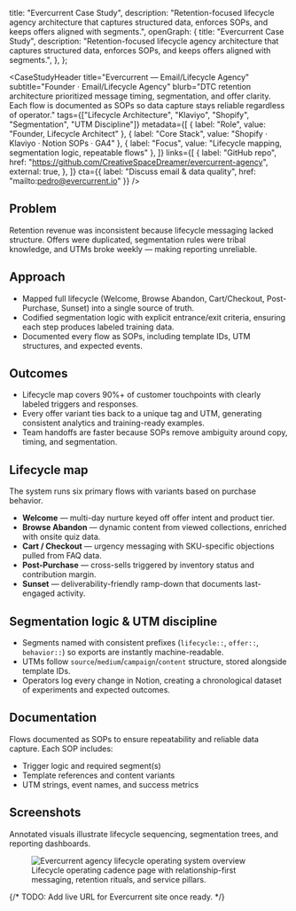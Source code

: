 
  title: "Evercurrent Case Study",
  description:
    "Retention-focused lifecycle agency architecture that captures structured data, enforces SOPs, and keeps offers aligned with segments.",
  openGraph: {
    title: "Evercurrent Case Study",
    description:
      "Retention-focused lifecycle agency architecture that captures structured data, enforces SOPs, and keeps offers aligned with segments.",
  },
};

<CaseStudyHeader
  title="Evercurrent — Email/Lifecycle Agency"
  subtitle="Founder · Email/Lifecycle Agency"
  blurb="DTC retention architecture prioritized message timing, segmentation, and offer clarity. Each flow is documented as SOPs so data capture stays reliable regardless of operator."
  tags={["Lifecycle Architecture", "Klaviyo", "Shopify", "Segmentation", "UTM Discipline"]}
  metadata={[
    { label: "Role", value: "Founder, Lifecycle Architect" },
    { label: "Core Stack", value: "Shopify · Klaviyo · Notion SOPs · GA4" },
    { label: "Focus", value: "Lifecycle mapping, segmentation logic, repeatable flows" },
  ]}
  links={[
    {
      label: "GitHub repo",
      href: "https://github.com/CreativeSpaceDreamer/evercurrent-agency",
      external: true,
    },
  ]}
  cta={{ label: "Discuss email & data quality", href: "mailto:pedro@evercurrent.io" }}
/>

<Separator className="my-14 bg-border/40" />

<Prose>
  <h2>Problem</h2>
  <p>
    Retention revenue was inconsistent because lifecycle messaging lacked structure. Offers were duplicated, segmentation rules were tribal knowledge, and UTMs broke weekly — making reporting unreliable.
  </p>

  <h2>Approach</h2>
  <ul>
    <li>Mapped full lifecycle (Welcome, Browse Abandon, Cart/Checkout, Post-Purchase, Sunset) into a single source of truth.</li>
    <li>Codified segmentation logic with explicit entrance/exit criteria, ensuring each step produces labeled training data.</li>
    <li>Documented every flow as SOPs, including template IDs, UTM structures, and expected events.</li>
  </ul>

  <h2>Outcomes</h2>
  <ul>
    <li>Lifecycle map covers 90%+ of customer touchpoints with clearly labeled triggers and responses.</li>
    <li>Every offer variant ties back to a unique tag and UTM, generating consistent analytics and training-ready examples.</li>
    <li>Team handoffs are faster because SOPs remove ambiguity around copy, timing, and segmentation.</li>
  </ul>
</Prose>

<Separator className="my-14 bg-border/40" />

<Prose>
  <h2>Lifecycle map</h2>
  <p>The system runs six primary flows with variants based on purchase behavior.</p>
  <ul>
    <li><strong>Welcome</strong> — multi-day nurture keyed off offer intent and product tier.</li>
    <li><strong>Browse Abandon</strong> — dynamic content from viewed collections, enriched with onsite quiz data.</li>
    <li><strong>Cart / Checkout</strong> — urgency messaging with SKU-specific objections pulled from FAQ data.</li>
    <li><strong>Post-Purchase</strong> — cross-sells triggered by inventory status and contribution margin.</li>
    <li><strong>Sunset</strong> — deliverability-friendly ramp-down that documents last-engaged activity.</li>
  </ul>

  <h2>Segmentation logic &amp; UTM discipline</h2>
  <ul>
    <li>Segments named with consistent prefixes (<code>lifecycle::</code>, <code>offer::</code>, <code>behavior::</code>) so exports are instantly machine-readable.</li>
    <li>UTMs follow <code>source</code>/<code>medium</code>/<code>campaign</code>/<code>content</code> structure, stored alongside template IDs.</li>
    <li>Operators log every change in Notion, creating a chronological dataset of experiments and expected outcomes.</li>
  </ul>

  <h2>Documentation</h2>
  <p>Flows documented as SOPs to ensure repeatability and reliable data capture. Each SOP includes:</p>
  <ul>
    <li>Trigger logic and required segment(s)</li>
    <li>Template references and content variants</li>
    <li>UTM strings, event names, and success metrics</li>
  </ul>

  <h2>Screenshots</h2>
  <p>Annotated visuals illustrate lifecycle sequencing, segmentation trees, and reporting dashboards.</p>
  <figure className="mt-6 overflow-hidden rounded-[32px] border border-border/50 bg-card/80 shadow-[0_18px_54px_rgba(0,0,0,0.2)]">
    <img
      src="/case-evercurrent.png"
      alt="Evercurrent agency lifecycle operating system overview"
      className="block w-full h-auto"
    />
    <figcaption className="px-6 py-4 text-sm text-muted-foreground">Lifecycle operating cadence page with relationship-first messaging, retention rituals, and service pillars.</figcaption>
  </figure>
</Prose>

{/* TODO: Add live URL for Evercurrent site once ready. */}
